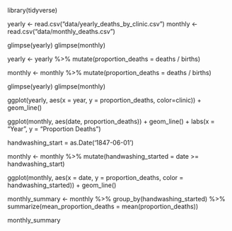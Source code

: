 library(tidyverse)

yearly <- read.csv("data/yearly_deaths_by_clinic.csv")
monthly <- read.csv("data/monthly_deaths.csv")

glimpse(yearly)
glimpse(monthly)

yearly <- yearly %>% 
  mutate(proportion_deaths = deaths / births)

monthly <- monthly %>% 
  mutate(proportion_deaths = deaths / births)

glimpse(yearly)
glimpse(monthly)

ggplot(yearly, aes(x = year, y = proportion_deaths, color=clinic)) + 
  geom_line()

ggplot(monthly, aes(date, proportion_deaths)) +
  geom_line() +
  labs(x = "Year", y = "Proportion Deaths")

handwashing_start = as.Date('1847-06-01')

monthly <- monthly %>%
  mutate(handwashing_started = date >= handwashing_start)

ggplot(monthly, aes(x = date, y = proportion_deaths, color = handwashing_started)) +
  geom_line()

monthly_summary <- monthly %>% 
  group_by(handwashing_started) %>%
  summarize(mean_proportion_deaths = mean(proportion_deaths))

monthly_summary
